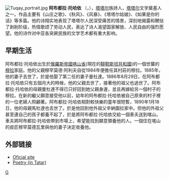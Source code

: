 [[File:Tuqay_portrait.jpg|right]]
'''阿布都拉·托哈依''' （{{lang-tt|'''Ğabdulla Tuqay'''}}，{{bd|1886年||1913年|}}），[[塔塔尔|塔塔尔]]族詩人，[[塔塔尔|塔塔尔]]文学奠基人之一。作品主要有《山庄之歌》、《秋风》、《风暴》、《塔塔尔姑娘》、《如果是你的话》等多篇。他的诗翔实地表现了塔塔尔人民深受痛苦的情景，深刻地揭露和鞭挞了剥削阶级，热情歌颂了劳动人民，表达了诗人渴望国家解放、人民自由的强烈愿望。他的诗作对中亚各突厥民族的文学艺术都有重大影响。

== 早期生活 ==
阿布都拉·托哈依出生於[[俄罗斯帝国|俄羅斯帝國]][[喀山省|喀山省]](現在的[[鞑靼斯坦共和国|韃靼斯坦共和國]])的一個世襲的[[穆拉|穆拉]]家庭。他的父親穆罕莫德·阿利夫自從1984年便擔任其村莊的穆拉。1885年，他的妻子去世了，於是他娶了第二任的妻子曼杜達。1886年8月29日，在阿布都拉·托哈依只有五個月大的時候，他的父親去世了，接著他的祖父也過世了。阿布都拉·托哈依的母親曼杜達不得已只好回到她父親身邊，並且再嫁給另一個村子的穆拉。在新的繼父願意接受他以前，幼年的阿布都拉·托哈依被自己原來的村子裡的一位老婦人照顧著。阿布都拉·托哈依相對較快樂的童年很短暫，1890年1月18日，他的母親馬杜達也去世了。於是他回到他外祖父辛納圖拉家中。但他的外祖父甚至連自己的孩子都養不起了，於是將阿布都拉·托哈依交給一個車夫送到喀山。車夫將阿布都拉·托哈依帶到市場上，希望能找到願意領養他的人。一個住在喀山的皮匠穆罕莫德瓦里與他的妻子決定收養他。

== 外部链接 ==
{{Commons category|Ğabdulla Tuqay}}
* [http://www.gabdullatukay.ru/eng/ Oficial site] {{Wayback|url=http://www.gabdullatukay.ru/eng/ |date=20210514223031 }}
* [https://web.archive.org/web/20070312063427/http://shigriyat.ru/autors/autor.aspx?name=tukai Poetry (in Tatar)]

[[分类:俄罗斯诗人|G]]
{{Authority control}}